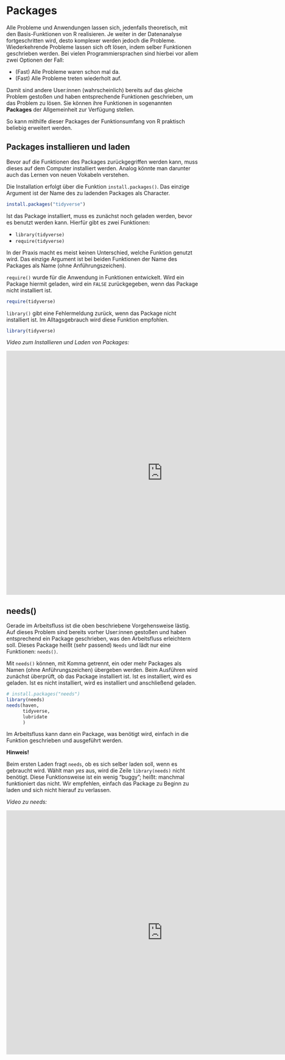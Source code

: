 # Packages

Alle Probleme und Anwendungen lassen sich, jedenfalls theoretisch, mit den 
Basis-Funktionen von R realisieren. Je weiter in der Datenanalyse 
fortgeschritten wird, desto komplexer werden jedoch die Probleme. Wiederkehrende
Probleme lassen sich oft lösen, indem selber Funktionen geschrieben werden. Bei
vielen Programmiersprachen sind hierbei vor allem zwei Optionen der Fall:

- (Fast) Alle Probleme waren schon mal da.
- (Fast) Alle Probleme treten wiederholt auf.

Damit sind andere User:innen (wahrscheinlich) bereits auf das gleiche Problem gestoßen und haben entsprechende Funktionen geschrieben, um das Problem zu lösen.
Sie können ihre Funktionen in sogenannten **Packages** der Allgemeinheit zur
Verfügung stellen.

So kann mithilfe dieser Packages der Funktionsumfang von R praktisch beliebig
erweitert werden.

## Packages installieren und laden

Bevor auf die Funktionen des Packages zurückgegriffen werden kann, muss dieses 
auf dem Computer installiert werden. Analog könnte man darunter auch das Lernen
von neuen Vokabeln verstehen.

Die Installation erfolgt über die Funktion `install.packages()`. Das einzige 
Argument ist der Name des zu ladenden Packages als Character.

```r
install.packages("tidyverse")
```

Ist das Package installiert, muss es zunächst noch geladen werden, bevor es 
benutzt werden kann. Hierfür gibt es zwei Funktionen:

- `library(tidyverse)`
- `require(tidyverse)`

In der Praxis macht es meist keinen Unterschied, welche Funktion genutzt wird.
Das einzige Argument ist bei beiden Funktionen der Name des Packages als Name (ohne Anführungszeichen).

`require()` wurde für die Anwendung in Funktionen entwickelt. Wird ein Package
hiermit geladen, wird ein `FALSE` zurückgegeben, wenn das Package nicht 
installiert ist.

```r
require(tidyverse)
```

`library()` gibt eine Fehlermeldung zurück, wenn das Package nicht installiert 
ist. Im Alltagsgebrauch wird diese Funktion empfohlen.

```r
library(tidyverse)
```

*Video zum Installieren und Laden von Packages:*

![](https://videocampus.urz.uni-leipzig.de/paella/ui/watch.html?id=6ccedf02-f692-4d65-8889-a50394da4c38){width="820" height="640"}

## needs()

Gerade im Arbeitsfluss ist die oben beschriebene Vorgehensweise lästig. Auf 
dieses Problem sind bereits vorher User:innen gestoßen und haben entsprechend
ein Package geschrieben, was den Arbeitsfluss erleichtern soll. Dieses Package 
heißt (sehr passend) `Needs` und lädt nur eine Funktionen: `needs()`.

Mit `needs()` können, mit Komma getrennt, ein oder mehr Packages als Namen (ohne 
Anführungszeichen) übergeben werden. Beim Ausführen wird zunächst überprüft, 
ob das Package installiert ist. Ist es installiert, wird es geladen. Ist es nicht
installiert, wird es installiert und anschließend geladen.

```r
# install.packages("needs")
library(needs)
needs(haven,
      tidyverse,
      lubridate
      )
```

Im Arbeitsfluss kann dann ein Package, was benötigt wird, einfach in die Funktion
geschrieben und ausgeführt werden.

**Hinweis!**

Beim ersten Laden fragt `needs`, ob es sich selber laden soll, wenn es gebraucht 
wird. Wählt man *yes* aus, wird die Zeile `library(needs)` nicht benötigt. 
Diese Funktionsweise ist ein wenig "buggy"; heißt: manchmal funktioniert das 
nicht. Wir empfehlen, einfach das Package zu Beginn zu laden und sich nicht 
hierauf zu verlassen.

*Video zu needs:*

![](https://videocampus.urz.uni-leipzig.de/paella/ui/watch.html?id=e6740984-4865-4f4e-8d4d-eaf62fcc9823){width="820" height="640"}
